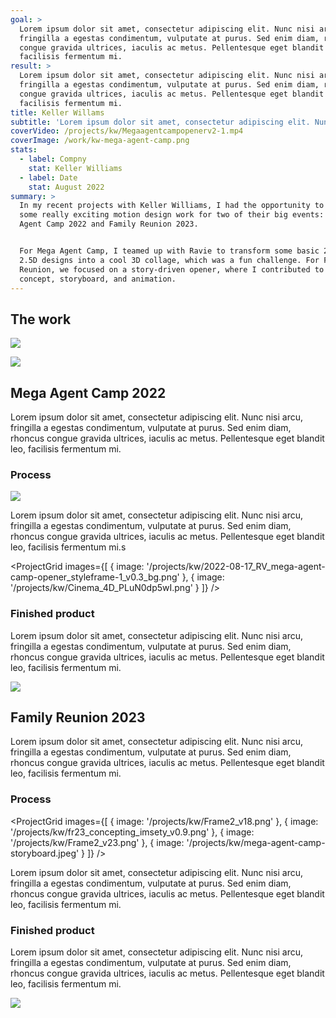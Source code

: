 ```yaml
---
goal: >
  Lorem ipsum dolor sit amet, consectetur adipiscing elit. Nunc nisi arcu,
  fringilla a egestas condimentum, vulputate at purus. Sed enim diam, rhoncus
  congue gravida ultrices, iaculis ac metus. Pellentesque eget blandit leo,
  facilisis fermentum mi.
result: >
  Lorem ipsum dolor sit amet, consectetur adipiscing elit. Nunc nisi arcu,
  fringilla a egestas condimentum, vulputate at purus. Sed enim diam, rhoncus
  congue gravida ultrices, iaculis ac metus. Pellentesque eget blandit leo,
  facilisis fermentum mi.
title: Keller Willams
subtitle: 'Lorem ipsum dolor sit amet, consectetur adipiscing elit. Nunc nisi'
coverVideo: /projects/kw/Megaagentcampopenerv2-1.mp4
coverImage: /work/kw-mega-agent-camp.png
stats:
  - label: Compny
    stat: Keller Williams
  - label: Date
    stat: August 2022
summary: >
  In my recent projects with Keller Williams, I had the opportunity to dive into
  some really exciting motion design work for two of their big events: Mega
  Agent Camp 2022 and Family Reunion 2023.


  For Mega Agent Camp, I teamed up with Ravie to transform some basic 2D and
  2.5D designs into a cool 3D collage, which was a fun challenge. For Family
  Reunion, we focused on a story-driven opener, where I contributed to the
  concept, storyboard, and animation.
---
```


## The work

![](/projects/kw/mega-agent-camp-storyboard.jpeg)

![](/projects/kw/FR23_Imsety_v03_00-00-07-174_still-0002.png)

## Mega Agent Camp 2022

Lorem ipsum dolor sit amet, consectetur adipiscing elit. Nunc nisi arcu, fringilla a egestas condimentum, vulputate at purus. Sed enim diam, rhoncus congue gravida ultrices, iaculis ac metus. Pellentesque eget blandit leo, facilisis fermentum mi.

### Process

![](/projects/kw/mega-agent-camp-storyboard.jpeg)

Lorem ipsum dolor sit amet, consectetur adipiscing elit. Nunc nisi arcu, fringilla a egestas condimentum, vulputate at purus. Sed enim diam, rhoncus congue gravida ultrices, iaculis ac metus. Pellentesque eget blandit leo, facilisis fermentum mi.s

<ProjectGrid
  images={[
    {
      image:
        '/projects/kw/2022-08-17_RV_mega-agent-camp-opener_styleframe-1_v0.3_bg.png'
    },
    { image: '/projects/kw/Cinema_4D_PLuN0dp5wI.png' }
  ]}
/>

### Finished product

Lorem ipsum dolor sit amet, consectetur adipiscing elit. Nunc nisi arcu, fringilla a egestas condimentum, vulputate at purus. Sed enim diam, rhoncus congue gravida ultrices, iaculis ac metus. Pellentesque eget blandit leo, facilisis fermentum mi.

![](/work/kw-mega-agent-camp.png)

## Family Reunion 2023

Lorem ipsum dolor sit amet, consectetur adipiscing elit. Nunc nisi arcu, fringilla a egestas condimentum, vulputate at purus. Sed enim diam, rhoncus congue gravida ultrices, iaculis ac metus. Pellentesque eget blandit leo, facilisis fermentum mi.

### Process

<ProjectGrid
  images={[
    { image: '/projects/kw/Frame2_v18.png' },
    { image: '/projects/kw/fr23_concepting_imsety_v0.9.png' },
    { image: '/projects/kw/Frame2_v23.png' },
    { image: '/projects/kw/mega-agent-camp-storyboard.jpeg' }
  ]}
/>

Lorem ipsum dolor sit amet, consectetur adipiscing elit. Nunc nisi arcu, fringilla a egestas condimentum, vulputate at purus. Sed enim diam, rhoncus congue gravida ultrices, iaculis ac metus. Pellentesque eget blandit leo, facilisis fermentum mi.

### Finished product

Lorem ipsum dolor sit amet, consectetur adipiscing elit. Nunc nisi arcu, fringilla a egestas condimentum, vulputate at purus. Sed enim diam, rhoncus congue gravida ultrices, iaculis ac metus. Pellentesque eget blandit leo, facilisis fermentum mi.

![](/projects/kw/FR23_Imsety_v03_00-00-07-174_still-0002.png)
